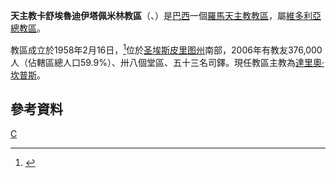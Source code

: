 {{Infobox Roman Catholic diocese
|Roman Catholic Diocese of = 卡舒埃魯迪伊塔佩米林教區
|Latin name of diocese = Dioecesis Cachoëirensis de Itapemirim
|image = 
|caption =
|location = [[巴西|巴西]]
|territory = [[圣埃斯皮里图州|圣埃斯皮里图州]]南部
|population = 376,000
|rite = 拉丁禮
|patron =
|province = 維多利亞
|established = 1958年
|cathedral = 聖伯多祿主教座堂
|co-cathedral =
|leadership = 主教
|website = [http://www.diocesecachoeiro.org.br/ 官方網頁]
|教宗 =
|metropolitan =
|ordinary = 達里奧·坎普斯
|coadjutor bishop =
|auxiliary =
}}
'''天主教卡舒埃魯迪伊塔佩米林教區'''（{{lang-la|Dioecesis Cachoëirensis de Itapemirim}}、{{lang-pt|Diocese de Cachoeiro de Itapemirim}}）是[[巴西|巴西]]一個[[羅馬天主教|羅馬天主教]][[教區|教區]]，屬[[天主教維多利亞總教區|維多利亞總教區]]。

教區成立於1958年2月16日，<ref>{{cite journal
|journal=[[宗座公報|宗座公報]]
|publisher=梵蒂岡出版社
|date=1958年
|volume=50
|title=''Christianae religionis''
|page=665
|url=http://www.vatican.va/archive/aas/documents/AAS%2050%20%5B1958%5D%20-%20ocr.pdf
|access-date=2013-11-22
|archive-date=2012-08-09
|archive-url=https://www.webcitation.org/69mL2kt3C?url=http://www.vatican.va/archive/aas/documents/AAS%2050%20%5B1958%5D%20-%20ocr.pdf
|dead-url=no
}}</ref>位於[[圣埃斯皮里图州|圣埃斯皮里图州]]南部，2006年有教友376,000人（佔轄區總人口59.9%）、卅八個堂區、五十三名司鐸。現任教區主教為[[達里奧·坎普斯|達里奧·坎普斯]]。

==參考資料==
{{reflist}}
[[Category:巴西天主教教區|C]]